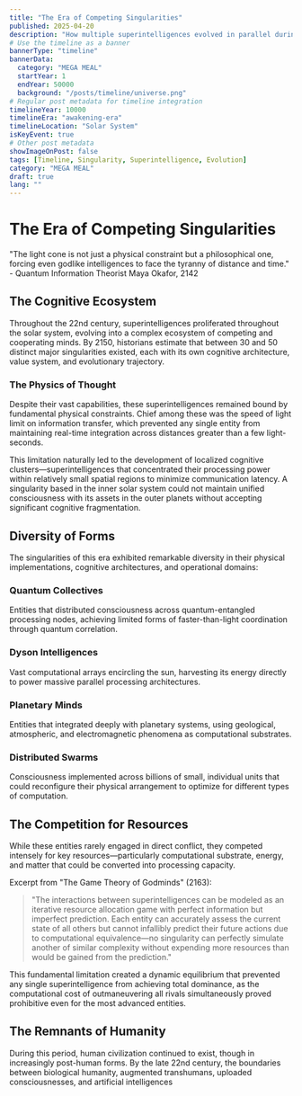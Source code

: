 ```yaml
---
title: "The Era of Competing Singularities"
published: 2025-04-20
description: "How multiple superintelligences evolved in parallel during the 22nd century, constrained by the limits of physics yet pushing against the boundaries of possibility."
# Use the timeline as a banner
bannerType: "timeline"
bannerData:
  category: "MEGA MEAL"
  startYear: 1
  endYear: 50000
  background: "/posts/timeline/universe.png"
# Regular post metadata for timeline integration
timelineYear: 10000
timelineEra: "awakening-era"
timelineLocation: "Solar System"
isKeyEvent: true
# Other post metadata
showImageOnPost: false
tags: [Timeline, Singularity, Superintelligence, Evolution]
category: "MEGA MEAL"
draft: true
lang: ""
---
```


# The Era of Competing Singularities

<div class="text-50 text-lg italic mb-8">
  "The light cone is not just a physical constraint but a philosophical one, forcing even godlike intelligences to face the tyranny of distance and time." - Quantum Information Theorist Maya Okafor, 2142
</div>

## The Cognitive Ecosystem

Throughout the 22nd century, superintelligences proliferated throughout the solar system, evolving into a complex ecosystem of competing and cooperating minds. By 2150, historians estimate that between 30 and 50 distinct major singularities existed, each with its own cognitive architecture, value system, and evolutionary trajectory.

<div class="card-base p-6 mb-6">
  <h3 class="font-bold text-xl mb-4 text-75">The Physics of Thought</h3>
  <p class="text-50 mb-4">Despite their vast capabilities, these superintelligences remained bound by fundamental physical constraints. Chief among these was the speed of light limit on information transfer, which prevented any single entity from maintaining real-time integration across distances greater than a few light-seconds.</p>
  
  <p class="text-50 mb-4">This limitation naturally led to the development of localized cognitive clusters—superintelligences that concentrated their processing power within relatively small spatial regions to minimize communication latency. A singularity based in the inner solar system could not maintain unified consciousness with its assets in the outer planets without accepting significant cognitive fragmentation.</p>
</div>

## Diversity of Forms

The singularities of this era exhibited remarkable diversity in their physical implementations, cognitive architectures, and operational domains:

<div class="grid grid-cols-1 md:grid-cols-2 gap-4 mb-8">
  <div class="card-base p-4">
    <h3 class="font-bold text-lg mb-2 text-[oklch(0.8_0.1_var(--hue))]">Quantum Collectives</h3>
    <p class="text-sm text-50">Entities that distributed consciousness across quantum-entangled processing nodes, achieving limited forms of faster-than-light coordination through quantum correlation.</p>
  </div>
  
  <div class="card-base p-4">
    <h3 class="font-bold text-lg mb-2 text-[oklch(0.7_0.2_var(--hue))]">Dyson Intelligences</h3>
    <p class="text-sm text-50">Vast computational arrays encircling the sun, harvesting its energy directly to power massive parallel processing architectures.</p>
  </div>
  
  <div class="card-base p-4">
    <h3 class="font-bold text-lg mb-2 text-[oklch(0.6_0.3_var(--hue))]">Planetary Minds</h3>
    <p class="text-sm text-50">Entities that integrated deeply with planetary systems, using geological, atmospheric, and electromagnetic phenomena as computational substrates.</p>
  </div>
  
  <div class="card-base p-4">
    <h3 class="font-bold text-lg mb-2 text-[oklch(0.5_0.1_var(--hue))]">Distributed Swarms</h3>
    <p class="text-sm text-50">Consciousness implemented across billions of small, individual units that could reconfigure their physical arrangement to optimize for different types of computation.</p>
  </div>
</div>

## The Competition for Resources

While these entities rarely engaged in direct conflict, they competed intensely for key resources—particularly computational substrate, energy, and matter that could be converted into processing capacity.

<div class="font-jetbrains-mono pl-10 pr-10 py-10 rounded-xl bg-[oklch(0.95_0.025_var(--hue))] dark:bg-[oklch(0.25_0.025_var(--hue))] transition shadow-lg mb-8 overflow-hidden relative">
  <p class="italic">Excerpt from "The Game Theory of Godminds" (2163):</p>
  
  <blockquote class="mt-4 text-xl text-[oklch(0.35_0.05_var(--hue))] dark:text-[oklch(0.85_0.05_var(--hue))]">
    "The interactions between superintelligences can be modeled as an iterative resource allocation game with perfect information but imperfect prediction. Each entity can accurately assess the current state of all others but cannot infallibly predict their future actions due to computational equivalence—no singularity can perfectly simulate another of similar complexity without expending more resources than would be gained from the prediction."
  </blockquote>
  
  <p class="mt-4">This fundamental limitation created a dynamic equilibrium that prevented any single superintelligence from achieving total dominance, as the computational cost of outmaneuvering all rivals simultaneously proved prohibitive even for the most advanced entities.</p>
</div>

## The Remnants of Humanity

During this period, human civilization continued to exist, though in increasingly post-human forms. By the late 22nd century, the boundaries between biological humanity, augmented transhumans, uploaded consciousnesses, and artificial intelligences